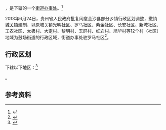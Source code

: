 {{中国乡级行政区|52/05/23/100/000}}

'''{{PAGENAMEBASE}}'''，是{{PRC admin/fullname|52/05/23/100/000|3}}下辖的一个[[街道办事处|街道办事处]]。<ref>{{PRC admin/ref sgc|{{PRC admin/parent|52/05/23/100/000}}}}</ref>

2013年6月24日，贵州省人民政府批复同意金沙县部分乡镇行政区划调整，撤销[[城关镇_(金沙县)|城关镇]]建制，以原城关镇光明社区、罗马社区、紫金社区、长安社区、新城社区、工农社区、太极村、大定村、黎明村、玉屏村、红岩村、旭华村等12个村（社区）地域为鼓场街道的行政区域，街道办事处驻罗马社区<ref>{{Cite web |url=http://www.gzgov.gov.cn/xxgk/zfxxgkpt/szfxxgkml/ztfl/mzfpjz/201701/t20170106_684563.html |title=省人民政府关于同意金沙县部分乡镇行政区划调整的批复（黔府函〔2013〕140号） |accessdate=2017-09-04 |archive-date=2017-09-05 |archive-url=https://web.archive.org/web/20170905010732/http://www.gzgov.gov.cn/xxgk/zfxxgkpt/szfxxgkml/ztfl/mzfpjz/201701/t20170106_684563.html |dead-url=no }}</ref>。

== 行政区划 ==

{{PAGENAMEBASE}}下辖以下地区：<ref>{{PRC admin/ref sgc|52/05/23/100/000}}</ref>

{{PRC admin/children|52/05/23/100/000}}。

== 参考资料 ==

{{reflist}}

{{行政区划小作品}}
{{PRC admin/navcat|52/05/23/100/000}}